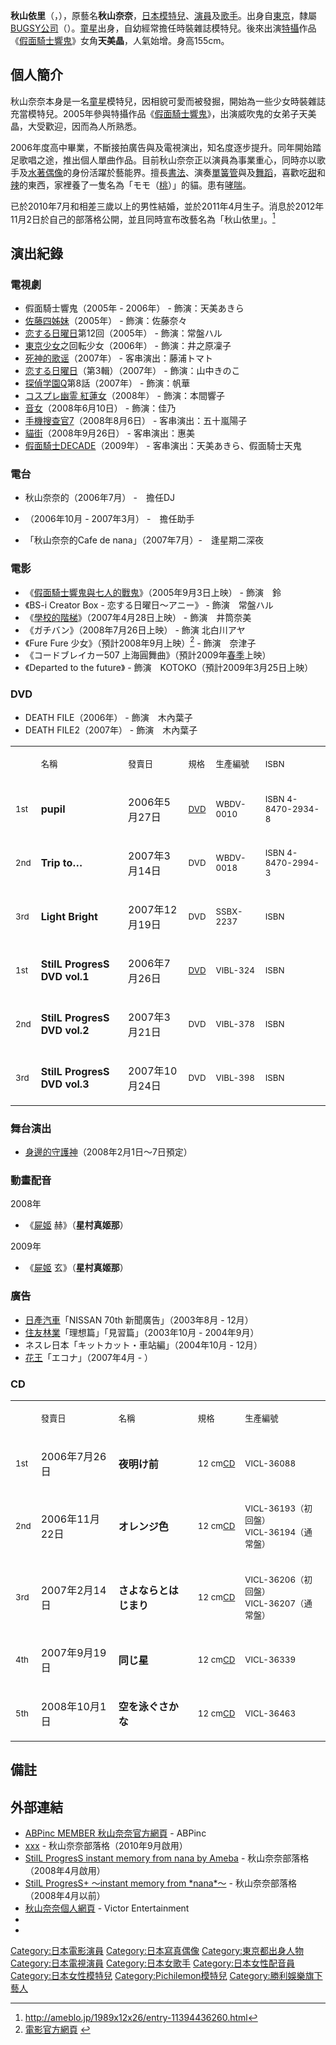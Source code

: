 {{noteTA
|G1=JP Show
}}
{{blpsources|time=2009-07-23T17:54:42+00:00 }}
{{藝人
| 類型 = 女藝人
| 圖片 =　Comic Market 91 Day 1- Cosplayers (36365778811).jpg
| 圖片尺寸 = 
| 圖片簡介 = 
| 英文名 = Akiyama Eri
| 綽號 = 奈々ちゃん、あきら
| 其他藝名 = 秋山奈奈
| 國籍 = {{JPN}}
| 出生地 = {{JPN}}[[東京|東京]]
| 出生日期 = {{birth_date_and _age|1989|12|26}}
| 語言 = [[英語|英語]]、[[日語|日語]]
| 職業 = [[模特兒|模特兒]]、[[演員|演員]]、[[歌手|歌手]]
| 活躍年代 = 2000年至今
}}
{{japanese|japanese=秋山 依里|kana=あきやま えり|romaji=Akiyama Eri}}

'''秋山依里'''（{{jpn|j=秋山依里|kn=あきやま えり}}，{{bd|1989年|12月26日||catIdx=Akiyama}}），原藝名'''秋山奈奈'''，[[日本|日本]][[模特兒|模特兒]]、[[演員|演員]]及[[歌手|歌手]]。出身自[[東京|東京]]，隸屬[[BUGSY|BUGSY公司]]（{{lang|ja|バグジー}}）。[[童星|童星]]出身，自幼經常擔任時裝雜誌模特兒。後來出演[[特攝|特攝]]作品《[[假面騎士響鬼|假面騎士響鬼]]》女角'''天美晶'''，人氣始增。身高155cm。

==個人簡介==
秋山奈奈本身是一名[[童星|童星]]模特兒，因相貌可愛而被發掘，開始為一些少女時裝雜誌充當模特兒。2005年參與特攝作品《[[假面騎士響鬼|假面騎士響鬼]]》，出演威吹鬼的女弟子天美晶，大受歡迎，因而為人所熟悉。

2006年度高中畢業，不斷接拍廣告與及電視演出，知名度逐步提升。同年開始踏足歌唱之途，推出個人單曲作品。目前秋山奈奈正以演員為事業重心，同時亦以歌手及[[水著偶像|水著偶像]]的身份活躍於藝能界。擅長[[書法|書法]]、演奏[[單簧管|單簧管]]與及[[舞蹈|舞蹈]]，喜歡吃[[甜|甜]]和[[辣|辣]]的東西，家裡養了一隻名為「モモ（[[桃|桃]]）」的貓。患有[[哮喘|哮喘]]。

已於2010年7月和相差三歲以上的男性結婚，並於2011年4月生子。消息於2012年11月2日於自己的部落格公開，並且同時宣布改藝名為「秋山依里」。<ref>http://ameblo.jp/1989x12x26/entry-11394436260.html</ref>

== 演出紀錄 ==
=== 電視劇 ===
* 假面騎士響鬼（2005年 - 2006年） - 飾演：天美あきら
* [[佐藤四姊妹|佐藤四姊妹]]（2005年） - 飾演：佐藤奈々
* [[恋する日曜日|恋する日曜日]]第12回（2005年） - 飾演：常盤ハル
* [[東京少女|東京少女]]之回転少女（2006年） - 飾演：井之原凜子
* [[死神的歌谣|死神的歌谣]]（2007年） - 客串演出：藤浦トマト
* [[恋する日曜日|恋する日曜日]]（第3輯）（2007年） - 飾演：山中きのこ
* [[探偵学園Q|探偵学園Q]]第8話（2007年） - 飾演：帆華
* [[紅蓮女|コスプレ幽霊 紅蓮女]]（2008年） - 飾演：本間響子
* [[音女|音女]]（2008年6月10日） - 飾演：佳乃
* [[手機搜查官7|手機搜查官7]]（2008年8月6日） - 客串演出：五十嵐陽子　
* [[貓街|貓街]]（2008年9月26日） - 客串演出：惠美
* [[假面騎士DECADE|假面騎士DECADE]]（2009年） - 客串演出：天美あきら、假面騎士天鬼

=== 電台 ===
* 秋山奈奈的{{link-ja|小站 (音乐节目)|まるごとステーション|小站}}（2006年7月） -　擔任DJ
* {{link-ja|Cafe de CAMUS|Café de CAMUS}}（2006年10月 - 2007年3月） -　擔任助手
*「秋山奈奈的Cafe de nana」（2007年7月）-　逢星期二深夜

=== 電影 ===
* 《[[假面騎士響鬼與七人的戰鬼|假面騎士響鬼與七人的戰鬼]]》（2005年9月3日上映） - 飾演　鈴
* 《BS-i Creator Box - 恋する日曜日～アニー》 - 飾演　常盤ハル
* 《[[學校的階梯|學校的階梯]]》（2007年4月28日上映） - 飾演　井筒奈美
* 《ガチバン》（2008年7月26日上映） - 飾演 北白川アヤ
* 《Fure Fure 少女》（預計2008年9月上映）<ref>[http://fure-fure.jp/ 電影官方網頁] {{Wayback|url=http://fure-fure.jp/ |date=20080312155832 }}</ref> - 飾演　奈津子
* 《コードブレイカー507 上海圓舞曲》（預計2009年[[春季|春季]]上映）
* 《Departed to the future》 - 飾演　KOTOKO（預計2009年3月25日上映）

=== DVD ===
* DEATH FILE（2006年） - 飾演　木內葉子
* DEATH FILE2（2007年） - 飾演　木內葉子

{|border="1" cellpadding="3" class="wikitable"
|-
|  
| <small>名稱</small>
| <small>發賣日</small>
| <small>規格</small>
| <small>生產編號</small>
| <small>ISBN</small>
|-
| <small>1st</small>
| '''pupil'''
| 2006年5月27日
| <small>[[DVD|DVD]]</small>
| <small>WBDV-0010</small>
| <small>ISBN 4-8470-2934-8</small>
|-
| <small>2nd</small>
| '''Trip to…'''
| 2007年3月14日
| <small>DVD</small>
| <small> WBDV-0018</small>
| <small>ISBN 4-8470-2994-3</small>
|-
| <small>3rd</small>
| '''Light Bright'''
| 2007年12月19日
| <small>DVD</small>
| <small>SSBX-2237</small>
| <small>ISBN</small>
|-
| <small>1st</small>
| '''StilL ProgresS DVD vol.1'''
| 2006年7月26日
| <small>[[DVD|DVD]]</small>
| <small>VIBL-324</small>
| <small>ISBN</small>
|-
| <small>2nd</small>
| '''StilL ProgresS DVD vol.2'''
| 2007年3月21日
| <small>DVD</small>
| <small>VIBL-378</small>
| <small>ISBN</small>
|-
| <small>3rd</small>
| '''StilL ProgresS DVD vol.3'''
| 2007年10月24日
| <small>DVD</small>
| <small>VIBL-398</small>
| <small>ISBN</small>
|}

=== 舞台演出 ===
* [[身邊的守護神|身邊的守護神]]（2008年2月1日～7日預定）

=== 動畫配音 ===
;2008年
*《[[屍姬|屍姬]] 赫》（'''星村真姬那'''）
;2009年
*《[[屍姬|屍姬]] 玄》（'''星村真姬那'''）

=== 廣告 ===
* [[日產汽車|日產汽車]]「NISSAN 70th 新聞廣告」（2003年8月 - 12月）
* [[住友林業|住友林業]]「理想篇」「見習篇」（2003年10月 - 2004年9月）
* ネスレ日本「キットカット・車站編」（2004年10月 - 12月）
* [[花王株式會社|花王]]「エコナ」（2007年4月 - ）

=== CD ===
{|border="1" cellpadding="3" class="wikitable"
|-
|  
| <small>發賣日</small>
| <small>名稱</small>
| <small>規格</small>
| <small>生產編號</small>
|-
| <small>1st</small>
| 2006年7月26日
| '''夜明け前'''
| <small>12 cm[[CD|CD]]</small>
| <small>VICL-36088</small>
|-
| <small>2nd</small>
| 2006年11月22日
| '''オレンジ色'''
| <small>12 cm[[CD|CD]]</small>
| <small>VICL-36193（初回盤）</small><br><small>VICL-36194（通常盤）</small>
|-
| <small>3rd</small>
| 2007年2月14日
| '''さよならとはじまり'''
| <small>12 cm[[CD|CD]]</small>
| <small>VICL-36206（初回盤）</small><br><small>VICL-36207（通常盤）</small>
|-
| <small>4th</small>
| 2007年9月19日
| '''同じ星'''
| <small>12 cm[[CD|CD]]</small>
| <small>VICL-36339</small>
|-
| <small>5th</small>
| 2008年10月1日
| '''空を泳ぐさかな'''
| <small>12 cm[[CD|CD]]</small>
| <small>VICL-36463</small>
|}

==備註==
{{reflist}}

==外部連結==
* [https://web.archive.org/web/20080105105117/http://www.abp-inc.co.jp/nana_akiyama.html ABPinc MEMBER 秋山奈奈官方網頁] - ABPinc
* [http://ameblo.jp/1989x12x26/ xxx] - 秋山奈奈部落格（2010年9月啟用）
* [http://ameblo.jp/still-progress/ StilL ProgresS instant memory from nana by Ameba] - 秋山奈奈部落格（2008年4月啟用）
* [https://web.archive.org/web/20070211225258/http://blog.jvcmusic.co.jp/blog/akiyama-nana/ StilL ProgresS+ ～instant memory from *nana*～] - 秋山奈奈部落格（2008年4月以前）
* [http://www.jvcmusic.co.jp/nana/ 秋山奈奈個人網頁] - Victor Entertainment
* {{instagram|akiyama__eri}}
* {{twitter|ellie__a}}

{{勝利娛樂}}
{{normdaten}}
{{DEFAULTSORT:Akiyama Nana}}
[[Category:日本電影演員|Category:日本電影演員]]
[[Category:日本寫真偶像|Category:日本寫真偶像]]
[[Category:東京都出身人物|Category:東京都出身人物]]
[[Category:日本電視演員|Category:日本電視演員]]
[[Category:日本女歌手|Category:日本女歌手]]
[[Category:日本女性配音員|Category:日本女性配音員]]
[[Category:日本女性模特兒|Category:日本女性模特兒]]
[[Category:Pichilemon模特兒|Category:Pichilemon模特兒]]
[[Category:勝利娛樂旗下藝人|Category:勝利娛樂旗下藝人]]